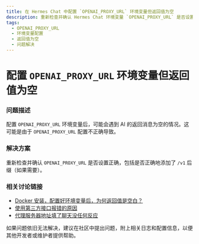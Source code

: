 ```yaml
---
title: 在 Hermes Chat 中配置 `OPENAI_PROXY_URL` 环境变量但返回值为空
description: 重新检查并确认 Hermes Chat 环境变量 `OPENAI_PROXY_URL` 是否设置正确，包括是否正确地添加了 `/v1` 后缀（如果需要）。
tags:
  - OPENAI_PROXY_URL
  - 环境变量配置
  - 返回值为空
  - 问题解决
---
```


# 配置 `OPENAI_PROXY_URL` 环境变量但返回值为空

### 问题描述

配置 `OPENAI_PROXY_URL` 环境变量后，可能会遇到 AI 的返回消息为空的情况。这可能是由于 `OPENAI_PROXY_URL` 配置不正确导致。

### 解决方案

重新检查并确认 `OPENAI_PROXY_URL` 是否设置正确，包括是否正确地添加了 `/v1` 后缀（如果需要）。

### 相关讨论链接

- [Docker 安装，配置好环境变量后，为何返回值是空白？](https://github.com/hermeslabs/hermes-chat/discussions/623)
- [使用第三方接口报错的原因](https://github.com/hermeslabs/hermes-chat/discussions/734)
- [代理服务器地址填了聊天没任何反应](https://github.com/hermeslabs/hermes-chat/discussions/1065)

如果问题依旧无法解决，建议在社区中提出问题，附上相关日志和配置信息，以便其他开发者或维护者提供帮助。
